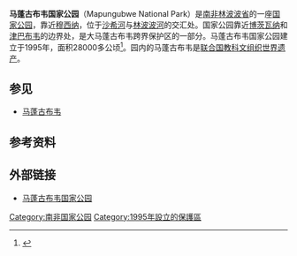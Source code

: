 {{Infobox Protected area
| name = 马蓬古布韦国家公园
| iucn_category = II
| photo = MapungubweHill.jpg
| photo_caption =马蓬古布韦山
| photo_width = 
| map = South Africa
| map_caption = 在南非的位置
| map_width = 
| location = [[林波波省|林波波省]]
| nearest_city = [[穆西纳|穆西纳]]
| lat_d = 22
| lat_m = 11
| lat_s = 33
| lat_NS = S
| long_d = 29
| long_m = 14
| long_s = 20
| long_EW = E
| coords_ref =
| region = ZA
| area = {{convert|280|km2|sqmi}}
| established = 1995
| visitation_num = 
| visitation_year = 
| governing_body =南非国家公园
| world_heritage_site = 2003
| url = http://www.sanparks.org/parks/mapungubwe/
}}
'''马蓬古布韦国家公园'''（Mapungubwe National Park）是[[南非|南非]][[林波波省|林波波省]]的一座[[国家公园|国家公园]]，靠近[[穆西纳|穆西纳]]，位于[[沙希河|沙希河]]与[[林波波河|林波波河]]的交汇处。国家公园靠近[[博茨瓦纳|博茨瓦纳]]和[[津巴布韦|津巴布韦]]的边界处，是大马蓬古布韦跨界保护区的一部分。马蓬古布韦国家公园建立于1995年，面积28000多公顷<ref>{{cite web |url=http://www.sanparks.org/parks/mapungubwe/tourism/progress.php |title=Mapungubwe National Park and World Heritage Site: History of the Park |publisher=SANParks |accessdate=7 July 2009 |archive-date=2012-04-29 |archive-url=https://www.webcitation.org/67H6SlbuO?url=http://www.sanparks.org/parks/mapungubwe/tourism/progress.php |dead-url=no }}</ref>。园内的马蓬古布韦是[[联合国教科文组织|联合国教科文组织]][[世界遗产|世界遗产]]。

==参见==
* [[马蓬古布韦|马蓬古布韦]]

==参考资料==
{{reflist}}

==外部链接==
* [http://www.sanparks.org/parks/mapungubwe/ 马蓬古布韦国家公园] {{WebCite|url=https://www.webcitation.org/67H6Pipmo?url=http://www.sanparks.org/parks/mapungubwe/ |date=20120429013656 |dateformat=iso }}

{{South African National Parks}}

[[Category:南非国家公园|Category:南非国家公园]]
[[Category:1995年設立的保護區|Category:1995年設立的保護區]]